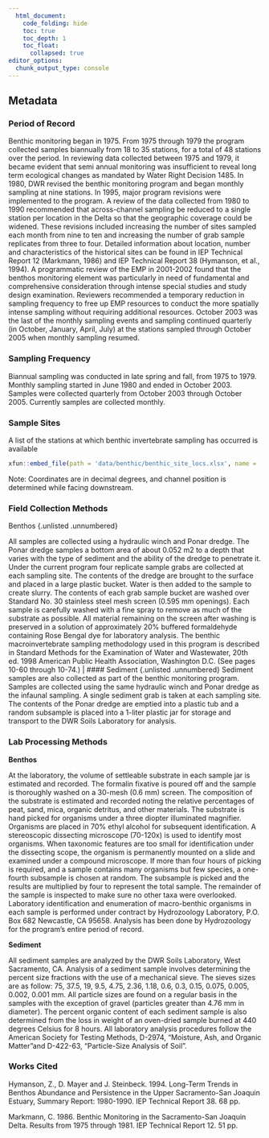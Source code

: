 ```yaml
---
  html_document: 
    code_folding: hide
    toc: true
    toc_depth: 1
    toc_float:
      collapsed: true
editor_options: 
  chunk_output_type: console
---
```


## Metadata

### Period of Record {.unlisted .unnumbered}
Benthic monitoring began in 1975. From 1975 through 1979 the program collected samples biannually from 18 to 35 stations, for a total of 48 stations over the period. In reviewing data collected between 1975 and 1979, it became evident that semi annual monitoring was insufficient to reveal long term ecological changes as mandated by Water Right Decision 1485. In 1980, DWR revised the benthic monitoring program and began monthly sampling at nine stations. In 1995, major program revisions were implemented to the program. A review of the data collected from 1980 to 1990 recommended that across-channel sampling be reduced to a single station per location in the Delta so that the geographic coverage could be widened. These revisions included increasing the number of sites sampled each month from nine to ten and increasing the number of grab sample replicates from three to four. Detailed information about location, number and characteristics of the historical sites can be found in IEP Technical Report 12 (Markmann, 1986) and IEP Technical Report 38 (Hymanson, et al., 1994). 
A programmatic review of the EMP in 2001-2002 found that the benthos monitoring element was particularly in need of fundamental and comprehensive consideration through intense special studies and study design examination. Reviewers recommended a temporary reduction in sampling frequency to free up EMP resources to conduct the more spatially intense sampling without requiring additional resources. October 2003 was the last of the monthly sampling events and sampling continued quarterly (in October, January, April, July) at the stations sampled through October 2005 when monthly sampling resumed. 

### Sampling Frequency {.unlisted .unnumbered}
Biannual sampling was conducted in late spring and fall, from 1975 to 1979. Monthly sampling started in June 1980 and ended in October 2003. Samples were collected quarterly from October 2003 through October 2005. Currently samples are collected monthly. 

### Sample Sites {.unlisted .unnumbered}
A list of the stations at which benthic invertebrate sampling has occurred is available
```r
xfun::embed_file(path = 'data/benthic/benthic_site_locs.xlsx', name = 'benthic_site_locs.xslx', text = 'here.')
```
Note: Coordinates are in decimal degrees, and channel position is determined while facing downstream.

### Field Collection Methods {.unlisted .unnumbered}
| Benthos {.unlisted .unnumbered} 
All samples are collected using a hydraulic winch and Ponar dredge. The Ponar dredge samples a bottom area of about 0.052 m2 to a depth that varies with the type of sediment and the ability of the dredge to penetrate it. Under the current program four replicate sample grabs are collected at each sampling site. The contents of the dredge are brought to the surface and placed in a large plastic bucket. Water is then added to the sample to create slurry. The contents of each grab sample bucket are washed over Standard No. 30 stainless steel mesh screen (0.595 mm openings). Each sample is carefully washed with a fine spray to remove as much of the substrate as possible. All material remaining on the screen after washing is preserved in a solution of approximately 20% buffered formaldehyde containing Rose Bengal dye for laboratory analysis. The benthic macroinvertebrate sampling methodology used in this program is described in Standard Methods for the Examination of Water and Wastewater, 20th ed. 1998 American Public Health Association, Washington D.C. (See pages 10-60 through 10-74.) 
| #### Sediment {.unlisted .unnumbered} 
Sediment samples are also collected as part of the benthic monitoring program. Samples are collected using the same hydraulic winch and Ponar dredge as the infaunal sampling. A single sediment grab is taken at each sampling site. The contents of the Ponar dredge are emptied into a plastic tub and a random subsample is placed into a 1-liter plastic jar for storage and transport to the DWR Soils Laboratory for analysis. 

### Lab Processing Methods {.unlisted .unnumbered}
<b>Benthos</b>

At the laboratory, the volume of settleable substrate in each sample jar is estimated and recorded. The formalin fixative is poured off and the sample is thoroughly washed on a 30-mesh (0.6 mm) screen. The composition of the substrate is estimated and recorded noting the relative percentages of peat, sand, mica, organic detritus, and other materials. The substrate is hand picked for organisms under a three diopter illuminated magnifier. Organisms are placed in 70% ethyl alcohol for subsequent identification. A stereoscopic dissecting microscope (70-120x) is used to identify most organisms. When taxonomic features are too small for identification under the dissecting scope, the organism is permanently mounted on a slide and examined under a compound microscope. If more than four hours of picking is required, and a sample contains many organisms but few species, a one-fourth subsample is chosen at random. The subsample is picked and the results are multiplied by four to represent the total sample. The remainder of the sample is inspected to make sure no other taxa were overlooked. Laboratory identification and enumeration of macro-benthic organisms in each sample is performed under contract by Hydrozoology Laboratory, P.O. Box 682 Newcastle, CA 95658. Analysis has been done by Hydrozoology for the program's entire period of record.

<b>Sediment</b>

All sediment samples are analyzed by the DWR Soils Laboratory, West Sacramento, CA. Analysis of a sediment sample involves determining the percent size fractions with the use of a mechanical sieve. The sieves sizes are as follow: 75, 37.5, 19, 9.5, 4.75, 2.36, 1.18, 0.6, 0.3, 0.15, 0.075, 0.005, 0.002, 0.001 mm. All particle sizes are found on a regular basis in the samples with the exception of gravel (particles greater than 4.76 mm in diameter). The percent organic content of each sediment sample is also determined from the loss in weight of an oven-dried sample burned at 440 degrees Celsius for 8 hours. All laboratory analysis procedures follow the American Society for Testing Methods, D-2974, "Moisture, Ash, and Organic Matter "and D-422-63, "Particle-Size Analysis of Soil". 

### Works Cited {.unlisted .unnumbered}

Hymanson, Z., D. Mayer and J. Steinbeck. 1994. Long-Term Trends in Benthos Abundance and Persistence in the Upper Sacramento-San Joaquin Estuary, Summary Report: 1980-1990. IEP Technical Report 38. 68 pp.

Markmann, C. 1986. Benthic Monitoring in the Sacramento-San Joaquin Delta. Results from 1975 through 1981. IEP Technical Report 12. 51 pp. 